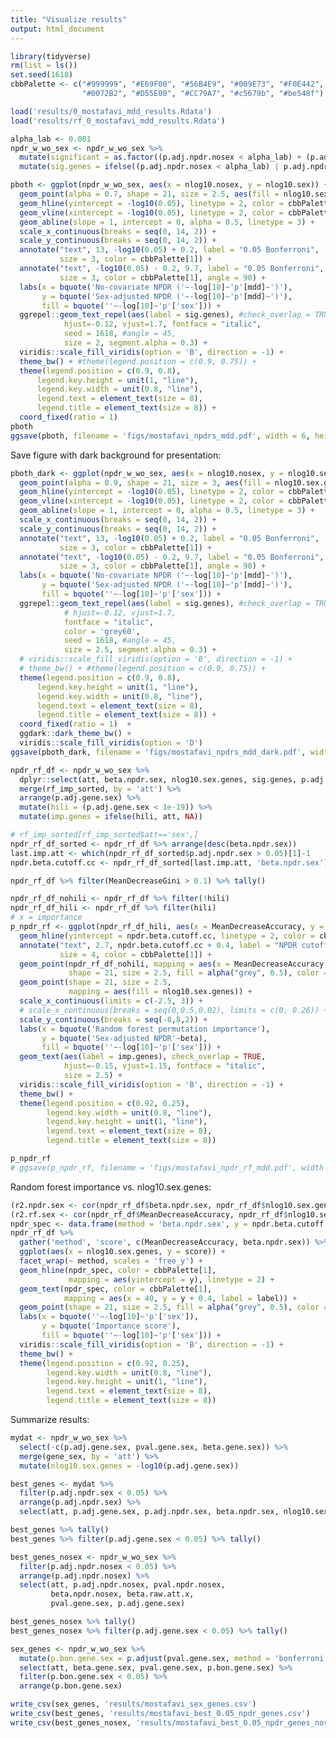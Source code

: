 ```yaml
---
title: "Visualize results"
output: html_document
---
```


```r
library(tidyverse)
rm(list = ls())
set.seed(1618)
cbbPalette <- c("#999999", "#E69F00", "#56B4E9", "#009E73", "#F0E442", 
                "#0072B2", "#D55E00", "#CC79A7", "#c5679b", "#be548f")

load('results/0_mostafavi_mdd_results.Rdata')
load('results/rf_0_mostafavi_mdd_results.Rdata')
```


```r
alpha_lab <- 0.001
npdr_w_wo_sex <- npdr_w_wo_sex %>%
  mutate(significant = as.factor((p.adj.npdr.nosex < alpha_lab) + (p.adj.npdr.sex < alpha_lab))) %>%
  mutate(sig.genes = ifelse((p.adj.npdr.nosex < alpha_lab) | p.adj.npdr.sex < alpha_lab, att, NA))

pboth <- ggplot(npdr_w_wo_sex, aes(x = nlog10.nosex, y = nlog10.sex)) + 
  geom_point(alpha = 0.7, shape = 21, size = 2.5, aes(fill = nlog10.sex.genes)) + 
  geom_hline(yintercept = -log10(0.05), linetype = 2, color = cbbPalette[1]) + 
  geom_vline(xintercept = -log10(0.05), linetype = 2, color = cbbPalette[1]) + 
  geom_abline(slope = 1, intercept = 0, alpha = 0.5, linetype = 3) +
  scale_x_continuous(breaks = seq(0, 14, 2)) +
  scale_y_continuous(breaks = seq(0, 14, 2)) +
  annotate("text", 13, -log10(0.05) + 0.2, label = "0.05 Bonferroni", 
           size = 3, color = cbbPalette[1]) +
  annotate("text", -log10(0.05) - 0.2, 9.7, label = "0.05 Bonferroni", 
           size = 3, color = cbbPalette[1], angle = 90) +
  labs(x = bquote('No-covariate NPDR ('~-log[10]~'p'[mdd]~')'),
       y = bquote('Sex-adjusted NPDR ('~-log[10]~'p'[mdd]~')'),
       fill = bquote(''~-log[10]~'p'['sex'])) +
  ggrepel::geom_text_repel(aes(label = sig.genes), #check_overlap = TRUE, 
            hjust=-0.12, vjust=1.7, fontface = "italic",
            seed = 1618, #angle = 45,
            size = 2, segment.alpha = 0.3) +
  viridis::scale_fill_viridis(option = 'B', direction = -1) + 
  theme_bw() + #theme(legend.position = c(0.9, 0.75)) +
  theme(legend.position = c(0.9, 0.8), 
      legend.key.height = unit(1, "line"),
      legend.key.width = unit(0.8, "line"),
      legend.text = element_text(size = 8),
      legend.title = element_text(size = 8)) +
  coord_fixed(ratio = 1) 
pboth
ggsave(pboth, filename = 'figs/mostafavi_npdrs_mdd.pdf', width = 6, height = 4.5)
```

Save figure with dark background for presentation:
```r
pboth_dark <- ggplot(npdr_w_wo_sex, aes(x = nlog10.nosex, y = nlog10.sex)) + 
  geom_point(alpha = 0.9, shape = 21, size = 3, aes(fill = nlog10.sex.genes)) + 
  geom_hline(yintercept = -log10(0.05), linetype = 2, color = cbbPalette[1]) + 
  geom_vline(xintercept = -log10(0.05), linetype = 2, color = cbbPalette[1]) + 
  geom_abline(slope = 1, intercept = 0, alpha = 0.5, linetype = 3) +
  scale_x_continuous(breaks = seq(0, 14, 2)) +
  scale_y_continuous(breaks = seq(0, 14, 2)) +
  annotate("text", 13, -log10(0.05) + 0.2, label = "0.05 Bonferroni", 
           size = 3, color = cbbPalette[1]) +
  annotate("text", -log10(0.05) - 0.2, 9.7, label = "0.05 Bonferroni", 
           size = 3, color = cbbPalette[1], angle = 90) +
  labs(x = bquote('No-covariate NPDR ('~-log[10]~'p'[mdd]~')'),
       y = bquote('Sex-adjusted NPDR ('~-log[10]~'p'[mdd]~')'),
       fill = bquote(''~-log[10]~'p'['sex'])) +
  ggrepel::geom_text_repel(aes(label = sig.genes), #check_overlap = TRUE, 
            # hjust=-0.12, vjust=1.7, 
            fontface = "italic",
            color = 'grey60',
            seed = 1618, #angle = 45,
            size = 2.5, segment.alpha = 0.3) +
  # viridis::scale_fill_viridis(option = 'B', direction = -1) + 
  # theme_bw() + #theme(legend.position = c(0.9, 0.75)) +
  theme(legend.position = c(0.9, 0.8), 
      legend.key.height = unit(1, "line"),
      legend.key.width = unit(0.8, "line"),
      legend.text = element_text(size = 8),
      legend.title = element_text(size = 8)) +
  coord_fixed(ratio = 1)  + 
  ggdark::dark_theme_bw() +
  viridis::scale_fill_viridis(option = 'D') 
ggsave(pboth_dark, filename = 'figs/mostafavi_npdrs_mdd_dark.pdf', width = 8, height = 6)
```


```r
npdr_rf_df <- npdr_w_wo_sex %>%
  dplyr::select(att, beta.npdr.sex, nlog10.sex.genes, sig.genes, p.adj.npdr.sex, p.adj.gene.sex) %>%
  merge(rf_imp_sorted, by = 'att') %>%
  arrange(p.adj.gene.sex) %>%
  mutate(hili = (p.adj.gene.sex < 1e-19)) %>%
  mutate(imp.genes = ifelse(hili, att, NA))

# rf_imp_sorted[rf_imp_sorted$att=='sex',]
npdr_rf_df_sorted <- npdr_rf_df %>% arrange(desc(beta.npdr.sex))
last.imp.att <- which(npdr_rf_df_sorted$p.adj.npdr.sex > 0.05)[1]-1
npdr.beta.cutoff.cc <- npdr_rf_df_sorted[last.imp.att, 'beta.npdr.sex']

npdr_rf_df %>% filter(MeanDecreaseGini > 0.1) %>% tally()

npdr_rf_df_nohili <- npdr_rf_df %>% filter(!hili)
npdr_rf_df_hili <- npdr_rf_df %>% filter(hili)
# x = importance
p_npdr_rf <- ggplot(npdr_rf_df_hili, aes(x = MeanDecreaseAccuracy, y = beta.npdr.sex)) + 
  geom_hline(yintercept = npdr.beta.cutoff.cc, linetype = 2, color = cbbPalette[1]) + 
  annotate("text", 2.7, npdr.beta.cutoff.cc + 0.4, label = "NPDR cutoff", 
           size = 4, color = cbbPalette[1]) +
  geom_point(npdr_rf_df_nohili, mapping = aes(x = MeanDecreaseAccuracy, y = beta.npdr.sex),
             shape = 21, size = 2.5, fill = alpha("grey", 0.5), color = alpha("grey", 0.3)) +
  geom_point(shape = 21, size = 2.5,
             mapping = aes(fill = nlog10.sex.genes)) +
  scale_x_continuous(limits = c(-2.5, 3)) +
  # scale_x_continuous(breaks = seq(0,0.5,0.02), limits = c(0, 0.26)) +
  scale_y_continuous(breaks = seq(-8,8,2)) +
  labs(x = bquote('Random forest permutation importance'),
       y = bquote('Sex-adjusted NPDR'~beta),
       fill = bquote(''~-log[10]~'p'['sex'])) +
  geom_text(aes(label = imp.genes), check_overlap = TRUE, 
            hjust=-0.15, vjust=1.15, fontface = "italic",
            size = 2.5) +
  viridis::scale_fill_viridis(option = 'B', direction = -1) + 
  theme_bw() + 
  theme(legend.position = c(0.92, 0.25), 
        legend.key.width = unit(0.8, "line"),
        legend.key.height = unit(1, "line"),
        legend.text = element_text(size = 8),
        legend.title = element_text(size = 8)) 

p_npdr_rf
# ggsave(p_npdr_rf, filename = 'figs/mostafavi_npdr_rf_mdd.pdf', width = 6, height = 6)
```

Random forest importance vs. nlog10.sex.genes:

```r
(r2.npdr.sex <- cor(npdr_rf_df$beta.npdr.sex, npdr_rf_df$nlog10.sex.genes))
(r2.rf.sex <- cor(npdr_rf_df$MeanDecreaseAccuracy, npdr_rf_df$nlog10.sex.genes))
npdr_spec <- data.frame(method = 'beta.npdr.sex', y = npdr.beta.cutoff.cc, label = 'NPDR cutoff')
npdr_rf_df %>%
  gather('method', 'score', c(MeanDecreaseAccuracy, beta.npdr.sex)) %>%
  ggplot(aes(x = nlog10.sex.genes, y = score)) + 
  facet_wrap(~ method, scales = 'free_y') +
  geom_hline(npdr_spec, color = cbbPalette[1],
             mapping = aes(yintercept = y), linetype = 2) + 
  geom_text(npdr_spec, color = cbbPalette[1],
            mapping = aes(x = 40, y = y + 0.4, label = label)) +
  geom_point(shape = 21, size = 2.5, fill = alpha("grey", 0.5), color = alpha("grey", 0.3)) + 
  labs(x = bquote(''~-log[10]~'p'['sex']),
       y = bquote('Importance score'),
       fill = bquote(''~-log[10]~'p'['sex'])) +
  viridis::scale_fill_viridis(option = 'B', direction = -1) + 
  theme_bw() + 
  theme(legend.position = c(0.92, 0.25), 
        legend.key.width = unit(0.8, "line"),
        legend.key.height = unit(1, "line"),
        legend.text = element_text(size = 8),
        legend.title = element_text(size = 8)) 
```







Summarize results:

```r
mydat <- npdr_w_wo_sex %>% 
  select(-c(p.adj.gene.sex, pval.gene.sex, beta.gene.sex)) %>%
  merge(gene_sex, by = 'att') %>%
  mutate(nlog10.sex.genes = -log10(p.adj.gene.sex))

best_genes <- mydat %>%
  filter(p.adj.npdr.sex < 0.05) %>%
  arrange(p.adj.npdr.sex) %>%
  select(att, p.adj.gene.sex, p.adj.npdr.sex, beta.npdr.sex, nlog10.sex.genes)

best_genes %>% tally()
best_genes %>% filter(p.adj.gene.sex < 0.05) %>% tally()

best_genes_nosex <- npdr_w_wo_sex %>%
  filter(p.adj.npdr.nosex < 0.05) %>%
  arrange(p.adj.npdr.nosex) %>%
  select(att, p.adj.npdr.nosex, pval.npdr.nosex, 
         beta.npdr.nosex, beta.raw.att.x,
         pval.gene.sex, p.adj.gene.sex)

best_genes_nosex %>% tally()
best_genes_nosex %>% filter(p.adj.gene.sex < 0.05) %>% tally()

sex_genes <- npdr_w_wo_sex %>%
  mutate(p.bon.gene.sex = p.adjust(pval.gene.sex, method = 'bonferroni')) %>%
  select(att, beta.gene.sex, pval.gene.sex, p.bon.gene.sex) %>%
  filter(p.bon.gene.sex < 0.05) %>%
  arrange(p.bon.gene.sex)

write_csv(sex_genes, 'results/mostafavi_sex_genes.csv')
write_csv(best_genes, 'results/mostafavi_best_0.05_npdr_genes.csv')
write_csv(best_genes_nosex, 'results/mostafavi_best_0.05_npdr_genes_nosex.csv')

```

